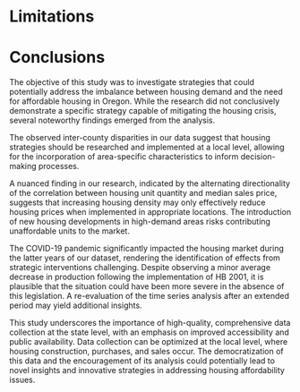 # Limitations





# Conclusions

The objective of this study was to investigate strategies that could potentially address the imbalance between housing demand and the need for affordable housing in Oregon. While the research did not conclusively demonstrate a specific strategy capable of mitigating the housing crisis, several noteworthy findings emerged from the analysis.

The observed inter-county disparities in our data suggest that housing strategies should be researched and implemented at a local level, allowing for the incorporation of area-specific characteristics to inform decision-making processes.

A nuanced finding in our research, indicated by the alternating directionality of the correlation between housing unit quantity and median sales price, suggests that increasing housing density may only effectively reduce housing prices when implemented in appropriate locations. The introduction of new housing developments in high-demand areas risks contributing unaffordable units to the market.

The COVID-19 pandemic significantly impacted the housing market during the latter years of our dataset, rendering the identification of effects from strategic interventions challenging. Despite observing a minor average decrease in production following the implementation of HB 2001, it is plausible that the situation could have been more severe in the absence of this legislation. A re-evaluation of the time series analysis after an extended period may yield additional insights.

This study underscores the importance of high-quality, comprehensive data collection at the state level, with an emphasis on improved accessibility and public availability. Data collection can be optimized at the local level, where housing construction, purchases, and sales occur. The democratization of this data and the encouragement of its analysis could potentially lead to novel insights and innovative strategies in addressing housing affordability issues.